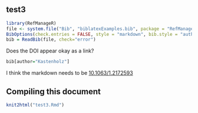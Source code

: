 ## test3

```r
library(RefManageR)
file <- system.file("Bib", "biblatexExamples.bib", package = "RefManageR")
BibOptions(check.entries = FALSE, style = "markdown", bib.style = "authoryear", cite.style = 'alphabetic')
bib = ReadBib(file, check="error")
```

Does the DOI appear okay as a link?

```r
bib[author="Kastenholz"]
```

I think the markdown needs to be [10.1063/1.2172593](http://dx.doi.org/10.1063/1.2172593)

## Compiling this document
```r
knit2html("test3.Rmd")
```
